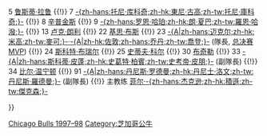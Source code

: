 {{Navbox
|name = 芝加哥公牛1997–98赛季NBA总冠军
|titlestyle= background:#c41e3a; color:#ffffff; border:2px solid #000000;
|belowstyle = background:#000000; color:#c41e3a;
|title = [[芝加哥公牛|<span style="color:#ffffff;">芝加哥公牛</span>]] 1997–98赛季NBA总冠军
|list1 = <div>
1 [[兰迪·布朗]] {{!}}
5 [[鲁斯蒂·拉鲁]] {{!}}
7 [[托尼·库科奇|-{zh-hans:托尼·库科奇;zh-hk:東尼·古高;zh-tw:托尼·庫科奇;}-]] {{!}}
8 [[迪凯·辛普金斯|辛普金斯]] {{!}}
9 [[罗恩·哈珀|-{zh-hans:罗恩·哈珀;zh-hk:朗·夏巴;zh-tw:羅恩·哈潑;}-]] {{!}}
13 [[卢克·朗利]] {{!}}
22 [[基思·布斯]] {{!}}
23 [[迈克尔·乔丹|-{A|zh-hans:迈克尔;zh-hk:米高;zh-tw:麥可;}-·-{A|zh-hk:佐敦;zh-hans:乔丹;zh-tw:喬登;}-]] (隊長, [[NBA总决赛最有价值球员|总决赛MVP]]) {{!}}
24 [[斯科特·布瑞尔]] {{!}}
25 [[史蒂夫·科尔]] {{!}}
30 [[雅德·布奇勒|布奇勒]] {{!}}
33 [[斯科蒂·皮蓬|-{A|zh-hans:斯科蒂·皮蓬;zh-hk:史葛特·柏賓;zh-tw:史考帝·皮朋;}-]] (副隊長) {{!}}
34 [[比尔·温宁顿]] {{!}}
91 [[丹尼斯·罗德曼|-{A|zh-hans:丹尼斯·罗德曼;zh-hk:丹尼士·洛文;zh-tw:丹尼斯·羅德曼;}-]] (副隊長) {{!}}
主教练 [[菲尔·杰克逊|菲尔·-{zh-hans:杰克逊;zh-hk:積遜;zh-tw:傑克森;}-]]
  
</div>
}}<noinclude>
{{collapsible option}}
[[Category:NBA总冠军导航模板|Chicago Bulls 1997–98]]
[[Category:芝加哥公牛]]
</noinclude>